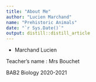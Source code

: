 ```yaml
---
title: "About Me"
author: "Lucien Marchand"
name: "Prehistoric Animals" 
date: "`r Sys.Date()`"
output: distill::distill_article
---
```


- Marchand Lucien

Teacher’s name : Mrs Bouchet

BAB2 Biology 2020-2021
